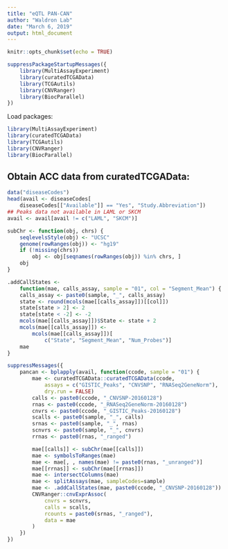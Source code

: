 ```yaml
---
title: "eQTL PAN-CAN"
author: "Waldron Lab"
date: "March 6, 2019"
output: html_document
---
```


```r
knitr::opts_chunk$set(echo = TRUE)
```

```r
suppressPackageStartupMessages({
    library(MultiAssayExperiment)
    library(curatedTCGAData)
    library(TCGAutils)
    library(CNVRanger)
    library(BiocParallel)
})
```

Load packages:

```r
library(MultiAssayExperiment)
library(curatedTCGAData)
library(TCGAutils)
library(CNVRanger)
library(BiocParallel)
```

## Obtain ACC data from curatedTCGAData:
```r
data("diseaseCodes")
head(avail <- diseaseCodes[
    diseaseCodes[["Available"]] == "Yes", "Study.Abbreviation"])
## Peaks data not available in LAML or SKCM
avail <- avail[avail != c("LAML", "SKCM")]
```

```r
subChr <- function(obj, chrs) {
    seqlevelsStyle(obj) <- "UCSC"
    genome(rowRanges(obj)) <- "hg19"
    if (!missing(chrs))
        obj <- obj[seqnames(rowRanges(obj)) %in% chrs, ]
    obj
}

.addCallStates <-
    function(mae, calls_assay, sample = "01", col = "Segment_Mean") {
    calls_assay <- paste0(sample, "_", calls_assay)
    state <- round(mcols(mae[[calls_assay]])[[col]])
    state[state > 2] <- 2
    state[state < -2] <- -2
    mcols(mae[[calls_assay]])$State <- state + 2
    mcols(mae[[calls_assay]]) <-
        mcols(mae[[calls_assay]])[
            c("State", "Segment_Mean", "Num_Probes")]
    mae
}

```


```r
suppressMessages({
    pancan <- bplapply(avail, function(ccode, sample = "01") {
        mae <- curatedTCGAData::curatedTCGAData(ccode,
            assays = c("GISTIC_Peaks", "CNVSNP", "RNASeq2GeneNorm"),
            dry.run = FALSE)
        calls <- paste0(ccode, "_CNVSNP-20160128")
        rnas <- paste0(ccode, "_RNASeq2GeneNorm-20160128")
        cnvrs <- paste0(ccode, "_GISTIC_Peaks-20160128")
        scalls <- paste0(sample, "_", calls)
        srnas <- paste0(sample, "_", rnas)
        scnvrs <- paste0(sample, "_", cnvrs)
        rrnas <- paste0(rnas, "_ranged")

        mae[[calls]] <- subChr(mae[[calls]])
        mae <- symbolsToRanges(mae)
        mae <- mae[, , names(mae) != paste0(rnas, "_unranged")]
        mae[[rrnas]] <- subChr(mae[[rrnas]])
        mae <- intersectColumns(mae)
        mae <- splitAssays(mae, sampleCodes=sample)
        mae <- .addCallStates(mae, paste0(ccode, "_CNVSNP-20160128"))
        CNVRanger::cnvExprAssoc(
            cnvrs = scnvrs,
            calls = scalls,
            rcounts = paste0(srnas, "_ranged"),
            data = mae
        )
    })
})
```
